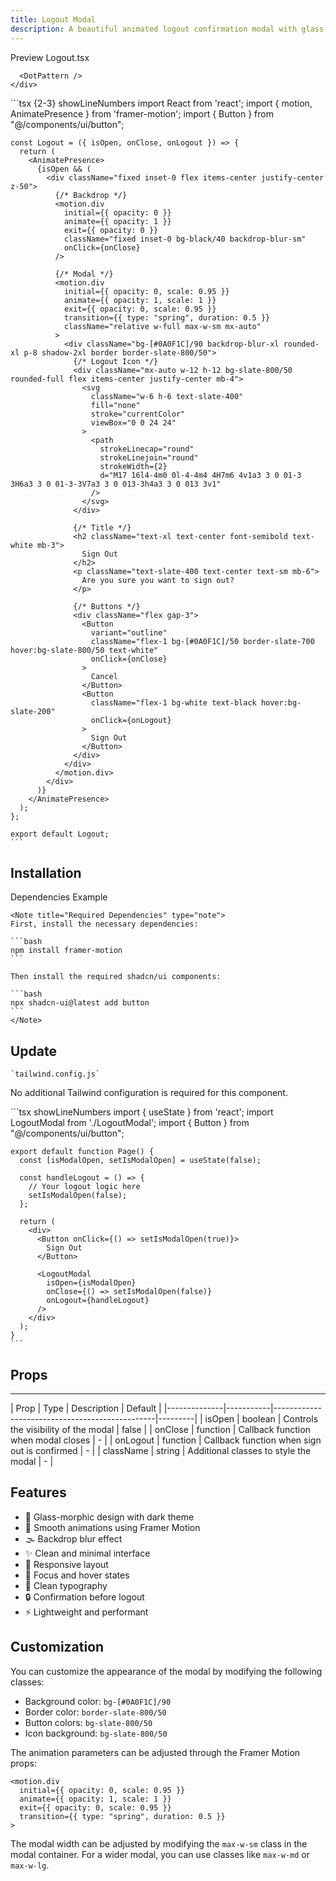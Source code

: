```yaml
---
title: Logout Modal
description: A beautiful animated logout confirmation modal with glass-morphic design.
---
```


<Tabs defaultValue="preview" className="pt-5 pb-1">
  <TabsList className="mb-4">
    <TabsTrigger value="preview">Preview</TabsTrigger>
    <TabsTrigger value="ts">Logout.tsx</TabsTrigger>
  </TabsList>
  <TabsContent value="preview">
    <div className="relative flex w-full flex-col items-center justify-center overflow-hidden rounded-lg border bg-background md:shadow-xl">
      
      <DotPattern />
    </div>
  </TabsContent>
  <TabsContent value="ts">
    ```tsx {2-3} showLineNumbers
    import React from 'react';
    import { motion, AnimatePresence } from 'framer-motion';
    import { Button } from "@/components/ui/button";

    const Logout = ({ isOpen, onClose, onLogout }) => {
      return (
        <AnimatePresence>
          {isOpen && (
            <div className="fixed inset-0 flex items-center justify-center z-50">
              {/* Backdrop */}
              <motion.div
                initial={{ opacity: 0 }}
                animate={{ opacity: 1 }}
                exit={{ opacity: 0 }}
                className="fixed inset-0 bg-black/40 backdrop-blur-sm"
                onClick={onClose}
              />
              
              {/* Modal */}
              <motion.div
                initial={{ opacity: 0, scale: 0.95 }}
                animate={{ opacity: 1, scale: 1 }}
                exit={{ opacity: 0, scale: 0.95 }}
                transition={{ type: "spring", duration: 0.5 }}
                className="relative w-full max-w-sm mx-auto"
              >
                <div className="bg-[#0A0F1C]/90 backdrop-blur-xl rounded-xl p-8 shadow-2xl border border-slate-800/50">
                  {/* Logout Icon */}
                  <div className="mx-auto w-12 h-12 bg-slate-800/50 rounded-full flex items-center justify-center mb-4">
                    <svg
                      className="w-6 h-6 text-slate-400"
                      fill="none"
                      stroke="currentColor"
                      viewBox="0 0 24 24"
                    >
                      <path
                        strokeLinecap="round"
                        strokeLinejoin="round"
                        strokeWidth={2}
                        d="M17 16l4-4m0 0l-4-4m4 4H7m6 4v1a3 3 0 01-3 3H6a3 3 0 01-3-3V7a3 3 0 013-3h4a3 3 0 013 3v1"
                      />
                    </svg>
                  </div>

                  {/* Title */}
                  <h2 className="text-xl text-center font-semibold text-white mb-3">
                    Sign Out
                  </h2>
                  <p className="text-slate-400 text-center text-sm mb-6">
                    Are you sure you want to sign out?
                  </p>

                  {/* Buttons */}
                  <div className="flex gap-3">
                    <Button
                      variant="outline"
                      className="flex-1 bg-[#0A0F1C]/50 border-slate-700 hover:bg-slate-800/50 text-white"
                      onClick={onClose}
                    >
                      Cancel
                    </Button>
                    <Button
                      className="flex-1 bg-white text-black hover:bg-slate-200"
                      onClick={onLogout}
                    >
                      Sign Out
                    </Button>
                  </div>
                </div>
              </motion.div>
            </div>
          )}
        </AnimatePresence>
      );
    };

    export default Logout;
    ```
  </TabsContent>
</Tabs>

## Installation

<Tabs defaultValue="CLI" className="pt-5 pb-1">
  <TabsList className="mb-4">
    <TabsTrigger value="CLI">Dependencies</TabsTrigger>
    <TabsTrigger value="ts">Example</TabsTrigger>
  </TabsList>
  <TabsContent value="CLI">
    
    <Note title="Required Dependencies" type="note">
    First, install the necessary dependencies:

    ```bash
    npm install framer-motion
    ```

    Then install the required shadcn/ui components:

    ```bash
    npx shadcn-ui@latest add button
    ```
    </Note>
    
   ## Update 
    `tailwind.config.js`

  <p>No additional Tailwind configuration is required for this component.</p>

  </TabsContent>
  <TabsContent value="ts">
    ```tsx showLineNumbers 
    import { useState } from 'react';
    import LogoutModal from './LogoutModal';
    import { Button } from "@/components/ui/button";

    export default function Page() {
      const [isModalOpen, setIsModalOpen] = useState(false);

      const handleLogout = () => {
        // Your logout logic here
        setIsModalOpen(false);
      };

      return (
        <div>
          <Button onClick={() => setIsModalOpen(true)}>
            Sign Out
          </Button>
          
          <LogoutModal 
            isOpen={isModalOpen} 
            onClose={() => setIsModalOpen(false)}
            onLogout={handleLogout}
          />
        </div>
      );
    }
    ```
  </TabsContent>
</Tabs>

## Props
<hr />
| Prop         | Type      | Description                                    | Default |
|--------------|-----------|------------------------------------------------|---------|
| isOpen       | boolean   | Controls the visibility of the modal           | false   |
| onClose      | function  | Callback function when modal closes            | -       |
| onLogout     | function  | Callback function when sign out is confirmed   | -       |
| className    | string    | Additional classes to style the modal          | -       |

## Features

- 🎨 Glass-morphic design with dark theme
- 🔄 Smooth animations using Framer Motion
- 🌫️ Backdrop blur effect
- ✨ Clean and minimal interface
- 📱 Responsive layout
- 🎯 Focus and hover states
- 🎨 Clean typography
- 🔒 Confirmation before logout
- ⚡ Lightweight and performant

## Customization

You can customize the appearance of the modal by modifying the following classes:

- Background color: `bg-[#0A0F1C]/90`
- Border color: `border-slate-800/50`
- Button colors: `bg-slate-800/50`
- Icon background: `bg-slate-800/50`

The animation parameters can be adjusted through the Framer Motion props:

```tsx
<motion.div
  initial={{ opacity: 0, scale: 0.95 }}
  animate={{ opacity: 1, scale: 1 }}
  exit={{ opacity: 0, scale: 0.95 }}
  transition={{ type: "spring", duration: 0.5 }}
>
```

The modal width can be adjusted by modifying the `max-w-sm` class in the modal container. For a wider modal, you can use classes like `max-w-md` or `max-w-lg`.
